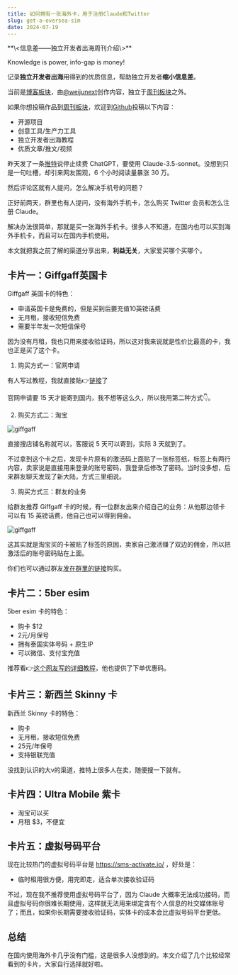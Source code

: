 ```yaml
---
title: 如何拥有一张海外卡，用于注册Claude和Twitter
slug: get-a-oversea-sim
date: 2024-07-19
---
```


<Aside>
**\<信息差——独立开发者出海周刊介绍\>**

Knowledge is power, info-gap is money!

记录**独立开发者出海**用得到的优质信息，帮助独立开发者**缩小信息差**。

当前是[博客板块](/blogs)，由[@weijunext](https://x.com/weijunext)创作内容，独立于[周刊板块](/)之外。

如果你想投稿作品到[周刊板块](/)，欢迎到[Github](https://github.com/weijunext/gapis.money/issues)投稿以下内容：
- 开源项目
- 创意工具/生产力工具
- 独立开发者出海教程
- 优质文章/推文/视频
</Aside>


昨天发了一条[推特](https://x.com/weijunext/status/1813860633978589513)说停止续费 ChatGPT，要使用 Claude-3.5-sonnet。没想到只是一句吐槽，却引来网友围观，6 个小时阅读量暴涨 30 万。

然后评论区就有人提问，怎么解决手机号的问题？

正好前两天，群里也有人提问，没有海外手机卡，怎么购买 Twitter 会员和怎么注册 Claude。

解决办法很简单，那就是买一张海外手机卡。很多人不知道，在国内也可以买到海外手机卡，而且可以在国内手机使用。

本文就把我之前了解的渠道分享出来，**利益无关**，大家爱买哪个买哪个。

## 卡片一：Giffgaff英国卡

Giffgaff 英国卡的特色：

- 申请英国卡是免费的，但是买到后要充值10英镑话费
- 无月租，接收短信免费
- 需要半年发一次短信保号

因为没有月租，我也只用来接收验证码，所以这对我来说就是性价比最高的卡，我也正是买了这个卡。

1. 购买方式一：官网申请

有人写过教程，我就直接贴👉[链接](https://rh0w322x8w.feishu.cn/wiki/ASkswc9BliHK9IkQX5xcfeeSnJg)了

官网申请要 15 天才能寄到国内，我不想等这么久，所以我用第二种方式👇。

2. 购买方式二：淘宝

![giffgaff](/assets/blogs001/tb-sim.webp)

直接搜店铺名称就可以，客服说 5 天可以寄到，实际 3 天就到了。

不过拿到这个卡之后，发现卡片原有的激活码上面贴了一张标签纸，标签上有两行内容，卖家说是直接用来登录的账号密码，我登录后修改了密码。当时没多想，后来群友聊天发现了新大陆，方式三里细说。

3. 购买方式三：群友的业务

给群友推荐 Giffgaff 卡的时候，有一位群友出来介绍自己的业务：从他那边领卡可以有 15 英镑话费，他自己也可以得到佣金。

![giffgaff](/assets/blogs001/group1.webp)

这其实就是淘宝买的卡被贴了标签的原因，卖家自己激活赚了双边的佣金，所以把激活后的账号密码贴在上面。

你们也可以通过群友[发在群里的链接](https://www.maizimi.com/oversea/oversea-tel-giffgaff/)购买。

## 卡片二：5ber esim

5ber esim 卡的特色：

- 购卡 $12
- 2元/月保号
- 拥有泰国实体号码 + 原生IP
- 可以微信、支付宝充值

推荐看👉[这个网友写的详细教程](https://m.okjike.com/originalPosts/662fa887a922aa28d043f0dc?s=ewoidSI6ICI1OGExMWY0ODg4ZjNkYjAwMTYxMDJlNWEiCn0=)，他也提供了下单优惠码。


## 卡片三：新西兰 Skinny 卡

新西兰 Skinny 卡的特色：

- 购卡
- 无月租，接收短信免费
- 25元/年保号
- 支持银联充值

没找到认识的大v的渠道，推特上很多人在卖，随便搜一下就有。

## 卡片四：Ultra Mobile 紫卡

- 淘宝可以买
- 月租 $3，不便宜


## 卡片五：虚拟号码平台

现在比较热门的虚拟号码平台是 https://sms-activate.io/ ，好处是：

- 临时租用很方便，用完即走，适合单次接收验证码

不过，现在我不推荐使用虚拟号码平台了，因为 Claude 大概率无法成功接码，而且虚拟号码你很难长期使用，这样就无法用来绑定含有个人信息的社交媒体账号了；而且，如果你长期需要接收验证码，实体卡的成本会比虚拟号码平台更低。


## 总结

在国内使用海外卡几乎没有门槛，这是很多人没想到的。本文介绍了几个比较经常看到的卡片，大家自行选择就好啦。
